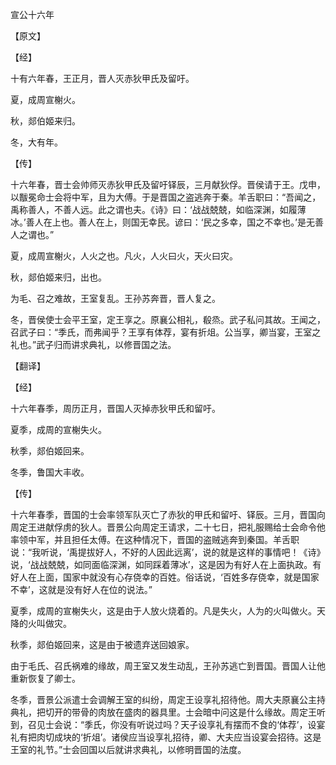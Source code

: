 

宣公十六年

【原文】

【经】

十有六年春，王正月，晋人灭赤狄甲氏及留吁。

夏，成周宣榭火。

秋，郯伯姬来归。

冬，大有年。

【传】

十六年春，晋士会帅师灭赤狄甲氏及留吁铎辰，三月献狄俘。晋侯请于王。戊申，以黻冕命士会将中军，且为大傅。于是晋国之盗逃奔于秦。羊舌职曰：“吾闻之，禹称善人，不善人远。此之谓也夫。《诗》曰：‘战战兢兢，如临深渊，如履薄冰。’善人在上也。善人在上，则国无幸民。谚曰：‘民之多幸，国之不幸也。’是无善人之谓也。”

夏，成周宣榭火，人火之也。凡火，人火曰火，天火曰灾。

秋，郯伯姬来归，出也。

为毛、召之难故，王室复乱。王孙苏奔晋，晋人复之。

冬，晋侯使士会平王室，定王享之。原襄公相礼，殽烝。武子私问其故。王闻之，召武子曰：“季氏，而弗闻乎？王享有体荐，宴有折俎。公当享，卿当宴，王室之礼也。”武子归而讲求典礼，以修晋国之法。

【翻译】

【经】

十六年春季，周历正月，晋国人灭掉赤狄甲氏和留吁。

夏季，成周的宣榭失火。

秋季，郯伯姬回来。

冬季，鲁国大丰收。

【传】

十六年春季，晋国的士会率领军队灭亡了赤狄的甲氏和留吁、铎辰。三月，晋国向周定王进献俘虏的狄人。晋景公向周定王请求，二十七日，把礼服赐给士会命令他率领中军，并且担任太傅。在这种情况下，晋国的盗贼逃奔到秦国。羊舌职说：“我听说，‘禹提拔好人，不好的人因此远离’，说的就是这样的事情吧！《诗》说，‘战战兢兢，如同面临深渊，如同踩着薄冰’，这是因为有好人在上面执政。有好人在上面，国家中就没有心存侥幸的百姓。俗话说，‘百姓多存侥幸，就是国家不幸’，这就是没有好人在位的说法。”

夏季，成周的宣榭失火，这是由于人放火烧着的。凡是失火，人为的火叫做火。天降的火叫做灾。

秋季，郯伯姬回来，这是由于被遗弃送回娘家。

由于毛氏、召氏祸难的缘故，周王室又发生动乱，王孙苏逃亡到晋国。晋国人让他重新恢复了卿士。

冬季，晋景公派遣士会调解王室的纠纷，周定王设享礼招待他。周大夫原襄公主持典礼，把切开的带骨的肉放在盛肉的器具里。士会暗中问这是什么缘故。周定王听到，召见士会说：“季氏，你没有听说过吗？天子设享礼有摆而不食的‘体荐’，设宴礼有把肉切成块的‘折俎’。诸侯应当设享礼招待，卿、大夫应当设宴会招待。这是王室的礼节。”士会回国以后就讲求典礼，以修明晋国的法度。

